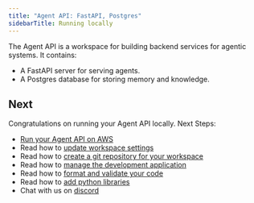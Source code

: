 ```yaml
---
title: "Agent API: FastAPI, Postgres"
sidebarTitle: Running locally
---
```


The Agent API is a workspace for building backend services for agentic systems. It contains:

- A FastAPI server for serving agents.
- A Postgres database for storing memory and knowledge.

<Snippet file="setup.mdx" />

<Snippet file="create-agent-api-codebase.mdx" />

<Snippet file="run-agent-api-local.mdx" />

<Snippet file="agent-api-delete-local-resources.mdx" />

## Next

Congratulations on running your Agent API locally. Next Steps:

- [Run your Agent API on AWS](/workspaces/agent-api/aws)
- Read how to [update workspace settings](/workspaces/workspace-management/workspace-settings)
- Read how to [create a git repository for your workspace](/workspaces/workspace-management/git-repo)
- Read how to [manage the development application](/workspaces/workspace-management/development-app)
- Read how to [format and validate your code](/workspaces/workspace-management/format-and-validate)
- Read how to [add python libraries](/workspaces/workspace-management/install)
- Chat with us on [discord](https://agno.link/discord)
